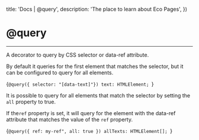 

  title: 'Docs | @query',
  description: 'The place to learn about Eco Pages',
})

# @query
---

A decorator to query by CSS selector or data-ref attribute.

By default it queries for the first element that matches the selector, but it can be configured to query for all elements.

<CodeBlock lang='typescript'>{`@query({ selector: "[data-text]"}) text: HTMLElement; `}</CodeBlock>

It is possible to query for all elements that match the selector by setting the `all` property to true.

If the`ref` property is set, it will query for the element with the data-ref attribute that matches the value of the `ref` property.

<CodeBlock lang='typescript'>{`@query({ ref: my-ref", all: true }) allTexts: HTMLElement[]; `}</CodeBlock>